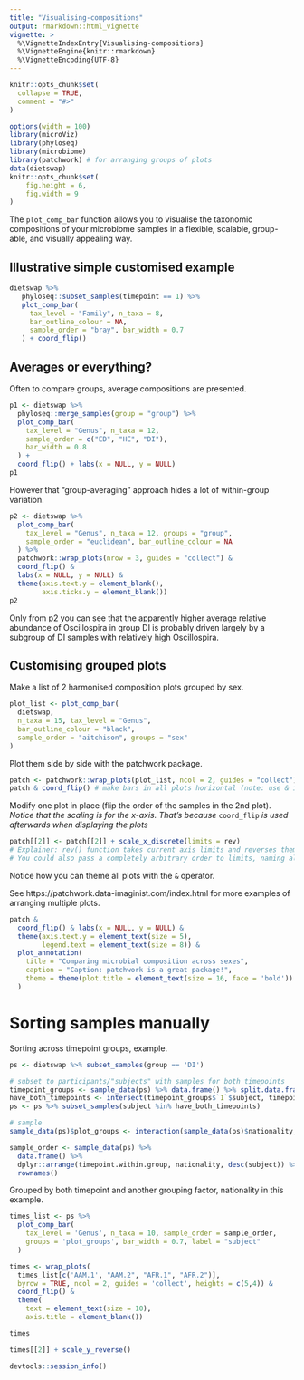 ```yaml
---
title: "Visualising-compositions"
output: rmarkdown::html_vignette
vignette: >
  %\VignetteIndexEntry{Visualising-compositions}
  %\VignetteEngine{knitr::rmarkdown}
  %\VignetteEncoding{UTF-8}
---
```


```r
knitr::opts_chunk$set(
  collapse = TRUE,
  comment = "#>"
)
```

```r
options(width = 100)
library(microViz)
library(phyloseq)
library(microbiome)
library(patchwork) # for arranging groups of plots
data(dietswap)
knitr::opts_chunk$set(
	fig.height = 6,
	fig.width = 9
)
```

The `plot_comp_bar` function allows you to visualise the taxonomic compositions of your microbiome samples in a flexible, scalable, group-able, and visually appealing way.

## Illustrative simple customised example
```r
dietswap %>%
   phyloseq::subset_samples(timepoint == 1) %>%
   plot_comp_bar(
     tax_level = "Family", n_taxa = 8,
     bar_outline_colour = NA,
     sample_order = "bray", bar_width = 0.7
   ) + coord_flip()
```

## Averages or everything?

Often to compare groups, average compositions are presented.
```r
p1 <- dietswap %>% 
  phyloseq::merge_samples(group = "group") %>%
  plot_comp_bar(
    tax_level = "Genus", n_taxa = 12,
    sample_order = c("ED", "HE", "DI"),
    bar_width = 0.8
  ) +
  coord_flip() + labs(x = NULL, y = NULL)
p1
```

However that "group-averaging" approach hides a lot of within-group variation.
```r
p2 <- dietswap %>% 
  plot_comp_bar(
    tax_level = "Genus", n_taxa = 12, groups = "group",
    sample_order = "euclidean", bar_outline_colour = NA
  ) %>%
  patchwork::wrap_plots(nrow = 3, guides = "collect") &
  coord_flip() & 
  labs(x = NULL, y = NULL) &
  theme(axis.text.y = element_blank(), 
        axis.ticks.y = element_blank())
p2
```


Only from p2 you can see that the apparently higher average relative abundance of Oscillospira in group DI is probably driven largely by a subgroup of DI samples with relatively high Oscillospira.

## Customising grouped plots

Make a list of 2 harmonised composition plots grouped by sex.
```r
plot_list <- plot_comp_bar(
  dietswap,
  n_taxa = 15, tax_level = "Genus",
  bar_outline_colour = "black",
  sample_order = "aitchison", groups = "sex"
)
```

Plot them side by side with the patchwork package.
```r
patch <- patchwork::wrap_plots(plot_list, ncol = 2, guides = "collect")
patch & coord_flip() # make bars in all plots horizontal (note: use & instead of +)
```

Modify one plot in place (flip the order of the samples in the 2nd plot).
*Notice that the scaling is for the x-axis. That's because* `coord_flip` *is used afterwards when displaying the plots*

```r
patch[[2]] <- patch[[2]] + scale_x_discrete(limits = rev)
# Explainer: rev() function takes current axis limits and reverses them.
# You could also pass a completely arbitrary order to limits, naming all samples.
```

Notice how you can theme all plots with the `&` operator. 

See https://patchwork.data-imaginist.com/index.html for more examples of arranging multiple plots.

```r
patch & 
  coord_flip() & labs(x = NULL, y = NULL) &
  theme(axis.text.y = element_text(size = 5), 
        legend.text = element_text(size = 8)) &
  plot_annotation(
    title = "Comparing microbial composition across sexes",
    caption = "Caption: patchwork is a great package!",
    theme = theme(plot.title = element_text(size = 16, face = 'bold'))
  )
```
# Sorting samples manually

Sorting across timepoint groups, example.

```r
ps <- dietswap %>% subset_samples(group == 'DI')

# subset to participants/"subjects" with samples for both timepoints
timepoint_groups <- sample_data(ps) %>% data.frame() %>% split.data.frame(f = .$timepoint.within.group)
have_both_timepoints <- intersect(timepoint_groups$`1`$subject, timepoint_groups$`2`$subject)
ps <- ps %>% subset_samples(subject %in% have_both_timepoints)

# sample
sample_data(ps)$plot_groups <- interaction(sample_data(ps)$nationality, sample_data(ps)$timepoint.within.group)

sample_order <- sample_data(ps) %>% 
  data.frame() %>% 
  dplyr::arrange(timepoint.within.group, nationality, desc(subject)) %>% 
  rownames()
```

Grouped by both timepoint and another grouping factor, nationality in this example.

```r
times_list <- ps %>% 
  plot_comp_bar(
    tax_level = 'Genus', n_taxa = 10, sample_order = sample_order,
    groups = 'plot_groups', bar_width = 0.7, label = "subject"
  )

times <- wrap_plots(
  times_list[c('AAM.1', "AAM.2", "AFR.1", "AFR.2")], 
  byrow = TRUE, ncol = 2, guides = 'collect', heights = c(5,4)) & 
  coord_flip() & 
  theme(
    text = element_text(size = 10),
    axis.title = element_blank())

times
```
```r
times[[2]] + scale_y_reverse()
```

```r
devtools::session_info()
```
 
 
